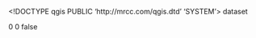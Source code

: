 \<!DOCTYPE qgis PUBLIC 'http://mrcc.com/qgis.dtd' 'SYSTEM'\> <qgis version="3.26.2-Buenos Aires"> <identifier></identifier> <parentidentifier></parentidentifier> <language></language> <type>dataset</type>

<title>

</title>

<abstract></abstract> <links/> <fees></fees> <encoding></encoding> <crs> <spatialrefsys nativeFormat="Wkt"> <wkt></wkt> <proj4></proj4> <srsid>0</srsid> <srid>0</srid> <authid></authid> <description></description> <projectionacronym></projectionacronym> <ellipsoidacronym></ellipsoidacronym> <geographicflag>false</geographicflag> </spatialrefsys> </crs> <extent/> </qgis>
